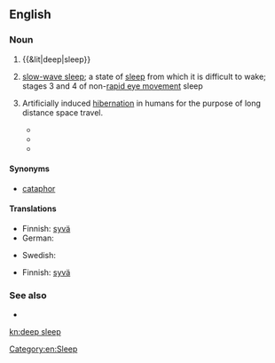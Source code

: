 ==English==
{{wikipedia|Slow-wave sleep}}

===Noun===
{{en-noun|sg=[[deep]] [[sleep]]|-}}

# {{&lit|deep|sleep}}
# {{rfd-sense}} [[slow-wave sleep]]; a state of [[sleep]] from which it is difficult to wake; stages 3 and 4 of non-[[rapid eye movement]] sleep
# {{rfv-sense}} {{rare|fiction}} Artificially induced [[hibernation]] in humans for the purpose of long distance space travel.
#* {{quote-book
|year=2004
|author=Robert Doherty
|title=Area 51: Legend
|chapter=
|url=http://books.google.com/books?id=iAj0F3tb7sEC&pg=PT33&dq=%22deep+sleep%22
|isbn=0440237254
|page=
|passage=Donnchadh and Gwalcmai, along with the other fourteen teams selected for planetary infiltration, had been put into '''deep sleep''' shortly after liftoff from their planet.}}
#* {{quote-book
|year=2005
|author=Bob Ticer
|title=Visiting the Strange Planet Called Earth
|chapter=
|pageurl=http://books.google.com/books?id=71EavkVM8AAC&pg=PA13&dq=%22deep+sleep%22
|isbn=1589397347
|page=13
|passage=The Kironian had remained in '''deep sleep''' until alerted by a high-pitched squeaky sound. When the Kironian woke, everything seemed as though it had just left Kiron.}}
#* {{quote-book
|year=2008
|author=Cavin Wright
|title=The Golden Prize
|chapter=
|pageurl=http://books.google.com/books?id=abrykJcLoFkC&pg=PA17&dq=%22deep+sleep%22
|isbn=160693046X
|page=17
|passage=There is also the possibility that our aliens perfected cryogenics and simply went into '''deep sleep''' until the environment improved.}}

====Synonyms====
* {{sense|medicine}} [[cataphor]]

====Translations====
{{trans-top|state of sleep}}
* Finnish: [[syvä#Finnish|syvä]] {{t|fi|uni}}
* German: {{t|de|Tiefschlaf|m}}
{{trans-mid}}
* Swedish: {{t|sv|djupsömn|c}}
{{trans-bottom}}

{{trans-top|fiction: artificial hibernation}}
* Finnish: [[syvä#Finnish|syvä]] {{t|fi|uni}}
{{trans-mid}}
{{trans-bottom}}

===See also===
* {{pedia}}

[[Category:en:Sleep]]

[[kn:deep sleep]]